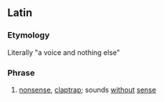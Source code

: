 ==Latin==

===Etymology===
Literally "a voice and nothing else"

===Phrase===
{{infl|la|phrase|head=[[vox#Latin|vōx]] [[et|Latinet]] [[praeterea|praetereā]] [[nihil#Latin|nihil]]}}

# [[nonsense]], [[claptrap]]; sounds [[without]] [[sense]]
